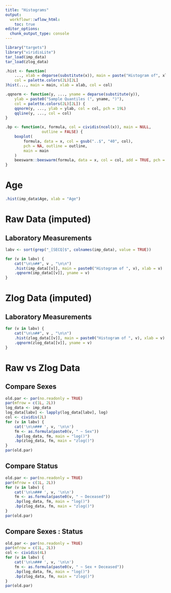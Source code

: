 ```yaml
---
title: "Histograms"
output:
  workflowr::wflow_html:
    toc: true
editor_options:
  chunk_output_type: console
---
```


```r
library("targets")
library("viridisLite")
tar_load(imp_data)
tar_load(zlog_data)

.hist <- function(
    ..., xlab = deparse(substitute(x)), main = paste("Histogram of", xlab),
    col = palette.colors(2L)[2L]
)hist(..., main = main, xlab = xlab, col = col)

.qqnorm <- function(y, ..., yname = deparse(substitute(y)),
    ylab = paste0("Sample Quantiles (", yname, ")"),
    col = palette.colors(2L)[2L]) {
    qqnorm(y, ..., ylab = ylab, col = col, pch = 19L)
    qqline(y, ..., col = col)
}

.bp <- function(x, formula, col = cividis(ncol(x)), main = NULL,
                outline = FALSE) {
    boxplot(
        formula, data = x, col = gsub("..$", "40", col),
        pch = NA, outline = outline,
        main = main
    )
    beeswarm::beeswarm(formula, data = x, col = col, add = TRUE, pch = 19L)
}
```

# Age

```r
.hist(imp_data$Age, xlab = "Age")
```

# Raw Data (imputed)

## Laboratory Measurements

```r
labv <- sort(grep("_[SECQ]$", colnames(imp_data), value = TRUE))

for (v in labv) {
    cat("\n\n##", v , "\n\n")
    .hist(imp_data[[v]], main = paste0("Histogram of ", v), xlab = v)
    .qqnorm(imp_data[[v]], yname = v)
}
```

# Zlog Data (imputed)

## Laboratory Measurements

```r
for (v in labv) {
    cat("\n\n##", v , "\n\n")
    .hist(zlog_data[[v]], main = paste0("Histogram of ", v), xlab = v)
    .qqnorm(zlog_data[[v]], yname = v)
}
```

# Raw vs Zlog Data

## Compare Sexes

```r
old.par <- par(no.readonly = TRUE)
par(mfrow = c(1L, 2L))
log_data <- imp_data
log_data[labv] <- lapply(log_data[labv], log)
col <- cividis(2L)
for (v in labv) {
    cat('\n\n### ', v, '\n\n')
    fm <- as.formula(paste0(v, " ~ Sex"))
    .bp(log_data, fm, main = "log()")
    .bp(zlog_data, fm, main = "zlog()")
}
par(old.par)
```

## Compare Status

```r
old.par <- par(no.readonly = TRUE)
par(mfrow = c(1L, 2L))
for (v in labv) {
    cat('\n\n### ', v, '\n\n')
    fm <- as.formula(paste0(v, " ~ Deceased"))
    .bp(log_data, fm, main = "log()")
    .bp(zlog_data, fm, main = "zlog()")
}
par(old.par)
```

## Compare Sexes : Status

```r
old.par <- par(no.readonly = TRUE)
par(mfrow = c(1L, 2L))
col <- cividis(4L)
for (v in labv) {
    cat('\n\n### ', v, '\n\n')
    fm <- as.formula(paste0(v, " ~ Sex + Deceased"))
    .bp(log_data, fm, main = "log()")
    .bp(zlog_data, fm, main = "zlog()")
}
par(old.par)
```

